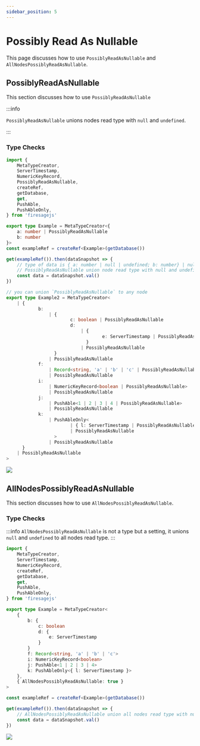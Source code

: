 ```yaml
---
sidebar_position: 5
---
```


# Possibly Read As Nullable

This page discusses how to use `PossiblyReadAsNullable` and `AllNodesPossiblyReadAsNullable`.


## PossiblyReadAsNullable

This section discusses how to use `PossiblyReadAsNullable`

:::info

`PossiblyReadAsNullable` unions nodes read type with `null` and `undefined`.

:::

### Type Checks

```ts
import {
	MetaTypeCreator,
	ServerTimestamp,
	NumericKeyRecord,
	PossiblyReadAsNullable,
	createRef,
	getDatabase,
	get,
	PushAble,
	PushAbleOnly,
} from 'firesagejs'

export type Example = MetaTypeCreator<{
	a: number | PossiblyReadAsNullable
	b: number
}>
const exampleRef = createRef<Example>(getDatabase())

get(exampleRef()).then(dataSnapshot => {
	// type of data is { a: number | null | undefined; b: number} | null
	// PossiblyReadAsNullable union node read type with null and undefined
	const data = dataSnapshot.val()
})

// you can union `PossiblyReadAsNullable` to any node
export type Example2 = MetaTypeCreator<
	| {
			b:
				| {
						c: boolean | PossiblyReadAsNullable
						d:
							| {
									e: ServerTimestamp | PossiblyReadAsNullable
							  }
							| PossiblyReadAsNullable
				  }
				| PossiblyReadAsNullable
			f:
				| Record<string, 'a' | 'b' | 'c' | PossiblyReadAsNullable>
				| PossiblyReadAsNullable
			i:
				| NumericKeyRecord<boolean | PossiblyReadAsNullable>
				| PossiblyReadAsNullable
			j:
				| PushAble<1 | 2 | 3 | 4 | PossiblyReadAsNullable>
				| PossiblyReadAsNullable
			k:
				| PushAbleOnly<
						| { l: ServerTimestamp | PossiblyReadAsNullable }
						| PossiblyReadAsNullable
				  >
				| PossiblyReadAsNullable
	  }
	| PossiblyReadAsNullable
>
```

<Image src="/firesage/possibly1.png" text="how to use PossiblyReadAsNullable" />

## AllNodesPossiblyReadAsNullable

This section discusses how to use `AllNodesPossiblyReadAsNullable`.

### Type Checks

:::info
`AllNodesPossiblyReadAsNullable` is not a type but a setting, it unions `null` and `undefined` to all nodes read type.
:::

```ts
import {
	MetaTypeCreator,
	ServerTimestamp,
	NumericKeyRecord,
	createRef,
	getDatabase,
	get,
	PushAble,
	PushAbleOnly,
} from 'firesagejs'

export type Example = MetaTypeCreator<
	{
		b: {
			c: boolean
			d: {
				e: ServerTimestamp
			}
		}
		f: Record<string, 'a' | 'b' | 'c'>
		i: NumericKeyRecord<boolean>
		j: PushAble<1 | 2 | 3 | 4>
		k: PushAbleOnly<{ l: ServerTimestamp }>
	},
	{ AllNodesPossiblyReadAsNullable: true }
>

const exampleRef = createRef<Example>(getDatabase())

get(exampleRef()).then(dataSnapshot => {
	// AllNodesPossiblyReadAsNullable union all nodes read type with null and undefined
	const data = dataSnapshot.val()
})
```

<Image
	src="/firesage/possibly1.png"
	text="how to use AllNodesPossiblyReadAsNullable"
/>
